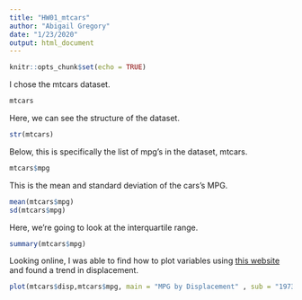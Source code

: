 ```yaml
---
title: "HW01_mtcars"
author: "Abigail Gregory"
date: "1/23/2020"
output: html_document
---
```


```r
knitr::opts_chunk$set(echo = TRUE)
```

I chose the mtcars dataset.


```r
mtcars
```


Here, we can see the structure of the dataset.
```r
str(mtcars)
```

Below, this is specifically the list of mpg's in the dataset, mtcars.
```r
mtcars$mpg
```

This is the mean and standard deviation of the cars's MPG.
```r
mean(mtcars$mpg)
sd(mtcars$mpg)
```

Here, we're going to look at the interquartile range.
```r
summary(mtcars$mpg)
```


Looking online, I was able to find how to plot variables using [this website](https://rstudio-pubs-static.s3.amazonaws.com/304423_1ad6df0bcf5545deab69b71cf9f1ed52.html) and found a trend in displacement.

```r
plot(mtcars$disp,mtcars$mpg, main = "MPG by Displacement" , sub = "1973-74", xlab = "Disp" , ylab = "MPG")
```